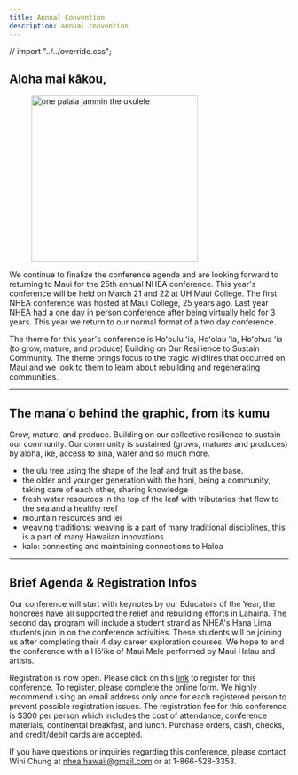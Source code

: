 ```yaml
---
title: Annual Convention
description: annual convention
---
```


// import "../../override.css";

<h2 class="text-primary sm:mt-0">Aloha mai kākou,</h2>

<figure class="flex justify-center overflow-hidden sm:float-right float-none text-center sm:max-w-[50%] mx-0 my-0 sm:ml-6">
  <img
    src="https://placehold.co/300"
    alt="one palala jammin the ukulele"
    width="300px"
  />
</figure>

We continue to finalize the conference agenda and are looking forward to returning to Maui for the 25th annual NHEA conference. This year's conference will be held on March 21 and 22 at UH Maui College. The first NHEA conference was hosted at Maui College, 25 years ago. Last year NHEA had a one day in person conference after being virtually held for 3 years. This year we return to our normal format of a two day conference.

The theme for this year's conference is Hoʻoulu ʻia, Hoʻolau ʻia, Hoʻohua ʻia (to grow, mature, and produce) Building on Our Resilience to Sustain Community. The theme brings focus to the tragic wildfires that occurred on Maui and we look to them to learn about rebuilding and regenerating communities.

---

## The manaʻo behind the graphic, from its kumu

Grow, mature, and produce. Building on our collective resilience to sustain our community. Our community is sustained (grows, matures and produces) by aloha, ike, access to aina, water and so much more.

- the ulu tree using the shape of the leaf and fruit as the base.
- the older and younger generation with the honi, being a community, taking care of each other, sharing knowledge
- fresh water resources in the top of the leaf with tributaries that flow to the sea and a healthy reef
- mountain resources and lei
- weaving traditions: weaving is a part of many traditional disciplines, this is a part of many Hawaiian innovations
- kalo: connecting and maintaining connections to Haloa

<hr />

## Brief Agenda & Registration Infos

Our conference will start with keynotes by our Educators of the Year, the honorees have all supported the relief and rebuilding efforts in Lahaina. The second day program will include a student strand as NHEA's Hana Lima students join in on the conference activities. These students will be joining us after completing their 4 day career exploration courses. We hope to end the conference with a Hōʻike of Maui Mele performed by Maui Halau and artists.

Registration is now open. Please click on this [link](#) to register for this conference. To register, please complete the online form. We highly recommend using an email address only once for each registered person to prevent possible registration issues. The registration fee for this conference is $300 per person which includes the cost of attendance, conference materials, continental breakfast, and lunch. Purchase orders, cash, checks, and credit/debit cards are accepted.

If you have questions or inquiries regarding this conference, please contact Wini Chung at [nhea.hawaii@gmail.com](mailto:nhea.hawaii@gmail.com) or at 1-866-528-3353.
